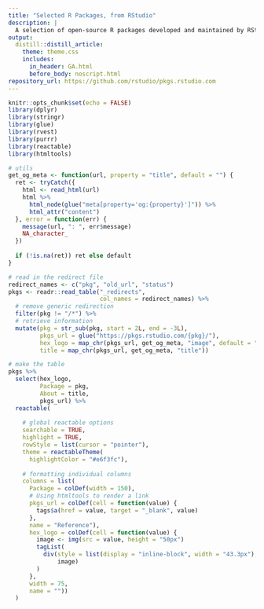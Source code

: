 ```yaml
---
title: "Selected R Packages, from RStudio"
description: |
  A selection of open-source R packages developed and maintained by RStudio for the R community.
output: 
  distill::distill_article:
    theme: theme.css
    includes:
      in_header: GA.html
      before_body: noscript.html
repository_url: https://github.com/rstudio/pkgs.rstudio.com
---
```


```r
knitr::opts_chunk$set(echo = FALSE)
library(dplyr)
library(stringr)
library(glue)
library(rvest)
library(purrr)
library(reactable)
library(htmltools)

# utils
get_og_meta <- function(url, property = "title", default = "") {
  ret <- tryCatch({
    html <- read_html(url)
    html %>% 
      html_node(glue("meta[property='og:{property}']")) %>%
      html_attr("content")
  }, error = function(err) {
    message(url, ": ", err$message)
    NA_character_
  })
  
  if (!is.na(ret)) ret else default
}

```

```r
# read in the redirect file
redirect_names <- c("pkg", "old_url", "status")
pkgs <- readr::read_table("_redirects", 
                          col_names = redirect_names) %>% 
  # remove generic redirection
  filter(pkg != "/*") %>%
  # retrieve information
  mutate(pkg = str_sub(pkg, start = 2L, end = -3L), 
         pkgs_url = glue("https://pkgs.rstudio.com/{pkg}/"),
         hex_logo = map_chr(pkgs_url, get_og_meta, "image", default = "hex-placeholder.svg"),
         title = map_chr(pkgs_url, get_og_meta, "title"))
```

```r
# make the table
pkgs %>% 
  select(hex_logo, 
         Package = pkg, 
         About = title, 
         pkgs_url) %>% 
  reactable(
    
    # global reactable options
    searchable = TRUE,
    highlight = TRUE,
    rowStyle = list(cursor = "pointer"),
    theme = reactableTheme(
      highlightColor = "#e6f3fc"),
    
    # formatting individual columns
    columns = list(
      Package = colDef(width = 150),
      # Using htmltools to render a link
      pkgs_url = colDef(cell = function(value) {
        tags$a(href = value, target = "_blank", value)
      },
      name = "Reference"),
      hex_logo = colDef(cell = function(value) {
        image <- img(src = value, height = "50px")
        tagList(
          div(style = list(display = "inline-block", width = "43.3px"), 
              image)
        )
      }, 
      width = 75,
      name = ""))
  ) 
```
